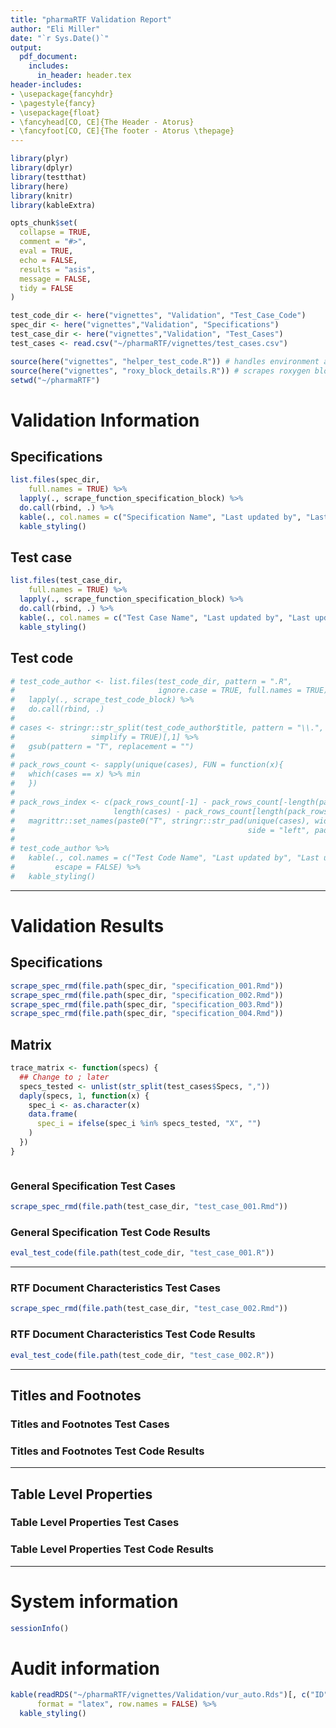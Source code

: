 ```yaml
---
title: "pharmaRTF Validation Report"
author: "Eli Miller"
date: "`r Sys.Date()`"
output:
  pdf_document:
    includes:
      in_header: header.tex
header-includes:
- \usepackage{fancyhdr}
- \pagestyle{fancy}
- \usepackage{float}
- \fancyhead[CO, CE]{The Header - Atorus}
- \fancyfoot[CO, CE]{The footer - Atorus \thepage}
---
```

\newpage
\tableofcontents
\newpage
```r
library(plyr)
library(dplyr)
library(testthat)
library(here)
library(knitr)
library(kableExtra)

opts_chunk$set(
  collapse = TRUE,
  comment = "#>",
  eval = TRUE,
  echo = FALSE,
  results = "asis",
  message = FALSE,
  tidy = FALSE
)

test_code_dir <- here("vignettes", "Validation", "Test_Case_Code")
spec_dir <- here("vignettes","Validation", "Specifications")
test_case_dir <- here("vignettes","Validation", "Test_Cases")
test_cases <- read.csv("~/pharmaRTF/vignettes/test_cases.csv")

source(here("vignettes", "helper_test_code.R")) # handles environment and access to test_that contents
source(here("vignettes", "roxy_block_details.R")) # scrapes roxygen block for authorship details
setwd("~/pharmaRTF")
```

# Validation Information
## Specifications
```r
list.files(spec_dir,
    full.names = TRUE) %>%
  lapply(., scrape_function_specification_block) %>%
  do.call(rbind, .) %>%
  kable(., col.names = c("Specification Name", "Last updated by", "Last updated date")) %>%
  kable_styling()
```

## Test case
```r
list.files(test_case_dir,
    full.names = TRUE) %>%
  lapply(., scrape_function_specification_block) %>%
  do.call(rbind, .) %>%
  kable(., col.names = c("Test Case Name", "Last updated by", "Last updated date")) %>%
  kable_styling()
```

## Test code
```r
# test_code_author <- list.files(test_code_dir, pattern = ".R",
#                                ignore.case = TRUE, full.names = TRUE) %>%
#   lapply(., scrape_test_code_block) %>%
#   do.call(rbind, .)
# 
# cases <- stringr::str_split(test_code_author$title, pattern = "\\.", n = 2,
#                 simplify = TRUE)[,1] %>%
#   gsub(pattern = "T", replacement = "")
# 
# pack_rows_count <- sapply(unique(cases), FUN = function(x){
#   which(cases == x) %>% min
#   })
# 
# pack_rows_index <- c(pack_rows_count[-1] - pack_rows_count[-length(pack_rows_count)],
#                      length(cases) - pack_rows_count[length(pack_rows_count)] + 1) %>%
#   magrittr::set_names(paste0("T", stringr::str_pad(unique(cases), width = 3,
#                                                    side = "left", pad = 0)))
# 
# test_code_author %>%
#   kable(., col.names = c("Test Code Name", "Last updated by", "Last updated date"),
#         escape = FALSE) %>%
#   kable_styling()
```

***
# Validation Results
## Specifications
```r
scrape_spec_rmd(file.path(spec_dir, "specification_001.Rmd"))
scrape_spec_rmd(file.path(spec_dir, "specification_002.Rmd"))
scrape_spec_rmd(file.path(spec_dir, "specification_003.Rmd"))
scrape_spec_rmd(file.path(spec_dir, "specification_004.Rmd"))
```

## Matrix
```r

trace_matrix <- function(specs) {
  ## Change to ; later
  specs_tested <- unlist(str_split(test_cases$Specs, ","))
  daply(specs, 1, function(x) {
    spec_i <- as.character(x)
    data.frame(
      spec_i = ifelse(spec_i %in% specs_tested, "X", "")
    )
  })
}



```

### General Specification Test Cases
```r
scrape_spec_rmd(file.path(test_case_dir, "test_case_001.Rmd"))
```

### General Specification Test Code Results
```r
eval_test_code(file.path(test_code_dir, "test_case_001.R")) 
```

***

### RTF Document Characteristics Test Cases
```r
scrape_spec_rmd(file.path(test_case_dir, "test_case_002.Rmd"))
```

### RTF Document Characteristics Test Code Results
```r
eval_test_code(file.path(test_code_dir, "test_case_002.R")) 
```

***
## Titles and Footnotes

### Titles and Footnotes Test Cases

### Titles and Footnotes Test Code Results

***
## Table Level Properties

### Table Level Properties Test Cases

### Table Level Properties Test Code Results

***
# System information
```r
sessionInfo()
```

# Audit information
```r
kable(readRDS("~/pharmaRTF/vignettes/Validation/vur_auto.Rds")[, c("ID", "OutputFile", "Response", "Log")],
      format = "latex", row.names = FALSE) %>%
  kable_styling()

```
